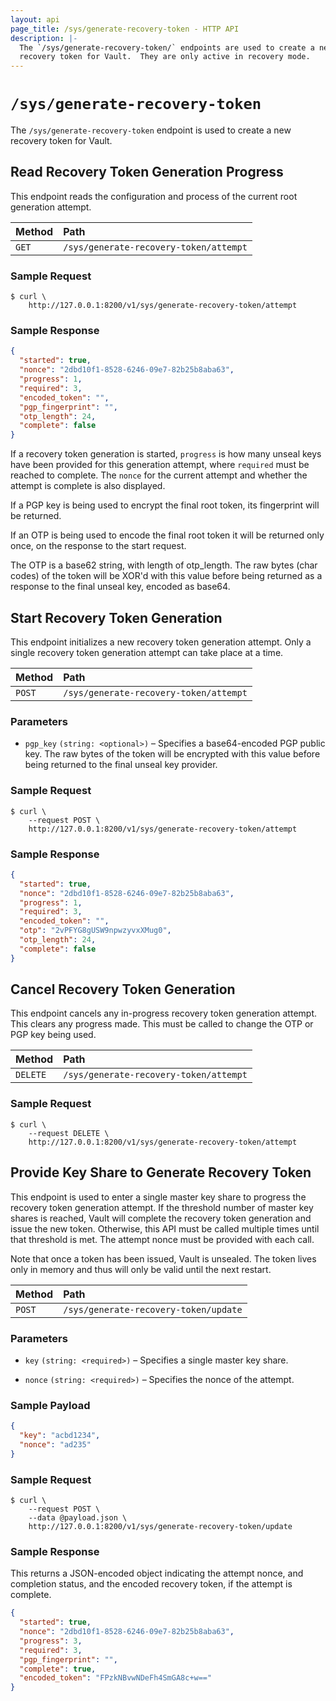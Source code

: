 ```yaml
---
layout: api
page_title: /sys/generate-recovery-token - HTTP API
description: |-
  The `/sys/generate-recovery-token/` endpoints are used to create a new 
  recovery token for Vault.  They are only active in recovery mode.
---
```


# `/sys/generate-recovery-token`

The `/sys/generate-recovery-token` endpoint is used to create a new recovery
token for Vault.

## Read Recovery Token Generation Progress

This endpoint reads the configuration and process of the current root generation
attempt.

| Method | Path                                   |
| :----- | :------------------------------------- |
| `GET`  | `/sys/generate-recovery-token/attempt` |

### Sample Request

```shell-session
$ curl \
    http://127.0.0.1:8200/v1/sys/generate-recovery-token/attempt
```

### Sample Response

```json
{
  "started": true,
  "nonce": "2dbd10f1-8528-6246-09e7-82b25b8aba63",
  "progress": 1,
  "required": 3,
  "encoded_token": "",
  "pgp_fingerprint": "",
  "otp_length": 24,
  "complete": false
}
```

If a recovery token generation is started, `progress` is how many unseal keys
have been provided for this generation attempt, where `required` must be reached
to complete. The `nonce` for the current attempt and whether the attempt is
complete is also displayed.

If a PGP key is being used to encrypt the final root
token, its fingerprint will be returned.

If an OTP is being used to encode the final root token it will be returned only
once, on the response to the start request.

The OTP is a base62 string, with length of otp_length.
The raw bytes (char codes) of the token will be XOR'd with
this value before being returned as a response to the final unseal
key, encoded as base64.

## Start Recovery Token Generation

This endpoint initializes a new recovery token generation attempt. Only a single
recovery token generation attempt can take place at a time.

| Method | Path                                   |
| :----- | :------------------------------------- |
| `POST` | `/sys/generate-recovery-token/attempt` |

### Parameters

- `pgp_key` `(string: <optional>)` – Specifies a base64-encoded PGP public key.
  The raw bytes of the token will be encrypted with this value before being
  returned to the final unseal key provider.

### Sample Request

```shell-session
$ curl \
    --request POST \
    http://127.0.0.1:8200/v1/sys/generate-recovery-token/attempt
```

### Sample Response

```json
{
  "started": true,
  "nonce": "2dbd10f1-8528-6246-09e7-82b25b8aba63",
  "progress": 1,
  "required": 3,
  "encoded_token": "",
  "otp": "2vPFYG8gUSW9npwzyvxXMug0",
  "otp_length": 24,
  "complete": false
}
```

## Cancel Recovery Token Generation

This endpoint cancels any in-progress recovery token generation attempt. This
clears any progress made. This must be called to change the OTP or PGP key being
used.

| Method   | Path                                   |
| :------- | :------------------------------------- |
| `DELETE` | `/sys/generate-recovery-token/attempt` |

### Sample Request

```shell-session
$ curl \
    --request DELETE \
    http://127.0.0.1:8200/v1/sys/generate-recovery-token/attempt
```

## Provide Key Share to Generate Recovery Token

This endpoint is used to enter a single master key share to progress the
recovery token generation attempt. If the threshold number of master key shares
is reached, Vault will complete the recovery token generation and issue the new
token. Otherwise, this API must be called multiple times until that threshold
is met. The attempt nonce must be provided with each call.

Note that once a token has been issued, Vault is unsealed. The token lives
only in memory and thus will only be valid until the next restart.

| Method | Path                                  |
| :----- | :------------------------------------ |
| `POST` | `/sys/generate-recovery-token/update` |

### Parameters

- `key` `(string: <required>)` – Specifies a single master key share.

- `nonce` `(string: <required>)` – Specifies the nonce of the attempt.

### Sample Payload

```json
{
  "key": "acbd1234",
  "nonce": "ad235"
}
```

### Sample Request

```shell-session
$ curl \
    --request POST \
    --data @payload.json \
    http://127.0.0.1:8200/v1/sys/generate-recovery-token/update
```

### Sample Response

This returns a JSON-encoded object indicating the attempt nonce, and completion
status, and the encoded recovery token, if the attempt is complete.

```json
{
  "started": true,
  "nonce": "2dbd10f1-8528-6246-09e7-82b25b8aba63",
  "progress": 3,
  "required": 3,
  "pgp_fingerprint": "",
  "complete": true,
  "encoded_token": "FPzkNBvwNDeFh4SmGA8c+w=="
}
```
